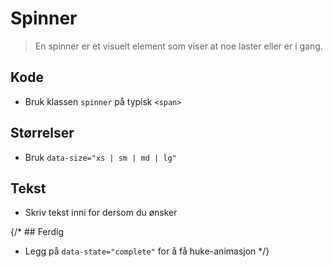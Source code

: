 
<Meta of={stories} />

# Spinner
> En spinner er et visuelt element som viser at noe laster eller er i gang.

## Kode
- Bruk klassen `spinner` på typisk `<span>`
<Canvas of={stories.Default} />

## Størrelser
- Bruk `data-size="xs | sm | md | lg"`
<Canvas of={stories.Sizes} />

## Tekst
- Skriv tekst inni for dersom du ønsker
<Canvas of={stories.WithText} />

{/* ## Ferdig
- Legg på `data-state="complete"` for å få huke-animasjon
<Canvas of={stories.WithStateComplete} /> */}

<CssVariables component="spinner" />